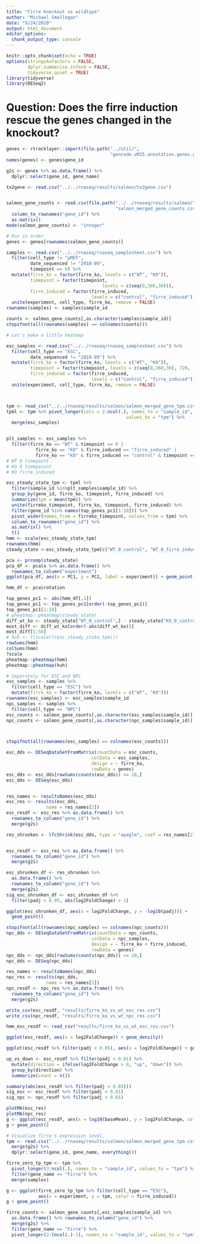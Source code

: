 ```yaml
---
title: "Firre knockout vs wildtype"
author: "Michael Smallegan"
date: "9/24/2020"
output: html_document
editor_options: 
  chunk_output_type: console
---
```


```r
knitr::opts_chunk$set(echo = TRUE)
options(stringsAsFactors = FALSE,
        dplyr.summarise.inform = FALSE,
        tidyverse.quiet = TRUE)
library(tidyverse)
library(DESeq2)
```

# Question: Does the firre induction rescue the genes changed in the knockout?

```r
genes <- rtracklayer::import(file.path("../util/",
                                       "gencode.vM25.annotation.genes.gtf"))
names(genes) <- genes$gene_id

g2s <- genes %>% as.data.frame() %>%
  dplyr::select(gene_id, gene_name)

tx2gene <- read.csv("../../rnaseq/results/salmon/tx2gene.csv")


salmon_gene_counts <- read.csv(file.path("../../rnaseq/results/salmon/",
                                         "salmon_merged_gene_counts.csv")) %>%
  column_to_rownames("gene_id") %>%
  as.matrix()
mode(salmon_gene_counts) <- "integer"

# Put in order
genes <- genes[rownames(salmon_gene_counts)]

samples <- read.csv("../../rnaseq/rnaseq_samplesheet.csv") %>%
  filter(cell_type != "pMEF",
         date_sequenced != "2018-09",
         timepoint == 0) %>%
  mutate(firre_ko = factor(firre_ko, levels = c("WT", "KO")),
         timepoint = factor(timepoint, 
                                    levels = c(seq(0,360,30))),
         firre_induced = factor(firre_induced, 
                                levels = c("control", "firre_induced"))) %>%
  unite(experiment, cell_type, firre_ko, remove = FALSE)
rownames(samples) <- samples$sample_id

counts <- salmon_gene_counts[,as.character(samples$sample_id)]
stopifnot(all(rownames(samples) == colnames(counts)))
```

```r
# Let's make a little heatmap

esc_samples <- read.csv("../../rnaseq/rnaseq_samplesheet.csv") %>%
  filter(cell_type == "ESC",
         date_sequenced != "2018-09") %>%
  mutate(firre_ko = factor(firre_ko, levels = c("WT", "KO")),
         timepoint = factor(timepoint, levels = c(seq(0,360,30), 720, 1440, 2880, 5760)),
         firre_induced = factor(firre_induced, 
                                levels = c("control", "firre_induced"))) %>%
  unite(experiment, cell_type, firre_ko, remove = FALSE)



tpm <- read_csv("../../rnaseq/results/salmon/salmon_merged_gene_tpm.csv")
tpml <- tpm %>% pivot_longer(cols = 2:ncol(.), names_to = "sample_id",
                                             values_to = "tpm") %>%
  merge(esc_samples)


plt_samples <- esc_samples %>%
  filter(firre_ko == "WT" & timepoint == 0 |
           firre_ko == "KO" & firre_induced == "firre_induced" |
           firre_ko == "KO" & firre_induced == "control" & timepoint == 0)
# WT 0 timepoint
# KO 0 timepoiunt
# KO firre_induced

esc_steady_state_tpm <- tpml %>% 
  filter(sample_id %in%plt_samples$sample_id) %>%
  group_by(gene_id, firre_ko, timepoint, firre_induced) %>%
  summarize(tpm = mean(tpm)) %>%
  unite(firreko_timepoint, firre_ko, timepoint, firre_induced) %>%
  filter(gene_id %in% names(top_genes_pc1[1:10])) %>%
  pivot_wider(names_from = firreko_timepoint, values_from = tpm) %>%
  column_to_rownames("gene_id") %>%
  as.matrix() %>%
  t()
hmm <- scale(esc_steady_state_tpm)
rownames(hmm)
steady_state <-esc_steady_state_tpm[c("WT_0_control", "WT_0_firre_induced", "KO_0_control", "KO_0_firre_induced"),]

pca <- prcomp(steady_state)
pca_df <- pca$x %>% as.data.frame() %>%
  rownames_to_column("experiment")
ggplot(pca_df, aes(x = PC1, y = PC2, label = experiment)) + geom_point() + geom_text()

hmm_df <- pca$rotation

top_genes_pc1 <- abs(hmm_df[,1])
top_genes_pc1 <- top_genes_pc1[order(-top_genes_pc1)]
top_genes_pc1[1:10]
# pheatmap::pheatmap(steady_state)
diff_wt_ko <- steady_state["WT_0_control",] - steady_state["KO_0_control",]
most_diff <- diff_wt_ko[order(-abs(diff_wt_ko))]
most_diff[1:50]
# huh <- t(scale(t(esc_steady_state_tpm)))
rowSums(hmm)
colSums(hmm)
?scale
pheatmap::pheatmap(hmm)
pheatmap::pheatmap(huh)

```


```r
# Separately for ESC and NPC
esc_samples <- samples %>% 
  filter(cell_type == "ESC") %>%
  mutate(firre_ko = factor(firre_ko, levels = c("WT", "KO")))
rownames(esc_samples) <- esc_samples$sample_id
npc_samples <- samples %>% 
  filter(cell_type == "NPC")
esc_counts <- salmon_gene_counts[,as.character(esc_samples$sample_id)]
npc_counts <- salmon_gene_counts[,as.character(npc_samples$sample_id)]



stopifnot(all(rownames(esc_samples) == colnames(esc_counts)))

esc_dds <- DESeqDataSetFromMatrix(countData = esc_counts, 
                                colData = esc_samples, 
                                design = ~ firre_ko,
                                rowData = genes)
esc_dds <- esc_dds[rowSums(counts(esc_dds)) >= 20,]
esc_dds <- DESeq(esc_dds)


res_names <- resultsNames(esc_dds)
esc_res <- results(esc_dds, 
               name = res_names[2])
esc_resdf <- esc_res %>% as.data.frame() %>%
  rownames_to_column("gene_id") %>% 
  merge(g2s)

res_shrunken <- lfcShrink(esc_dds, type = "apeglm", coef = res_names[2])


esc_resdf <- esc_res %>% as.data.frame() %>%
  rownames_to_column("gene_id") %>% 
  merge(g2s)

esc_shrunken_df <- res_shrunken %>%
  as.data.frame() %>%
  rownames_to_column("gene_id") %>% 
  merge(g2s)
sig_esc_shrunken_df <- esc_shrunken_df %>%
  filter(padj < 0.05, abs(log2FoldChange) > 1)

ggplot(esc_shrunken_df, aes(x = log2FoldChange, y = -log10(padj))) +
  geom_point()

stopifnot(all(rownames(npc_samples) == colnames(npc_counts)))
npc_dds <- DESeqDataSetFromMatrix(countData = npc_counts, 
                                colData = npc_samples, 
                                design = ~ firre_ko + firre_induced,
                                rowData = genes)
npc_dds <- npc_dds[rowSums(counts(npc_dds)) >= 20,]
npc_dds <- DESeq(npc_dds)

res_names <- resultsNames(npc_dds)
npc_res <- results(npc_dds, 
               name = res_names[2])
npc_resdf <- npc_res %>% as.data.frame() %>%
  rownames_to_column("gene_id") %>% 
  merge(g2s)

write_csv(esc_resdf, "results/firre_ko_vs_wt_esc_res.csv")
write_csv(npc_resdf, "results/firre_ko_vs_wt_npc_res.csv")
```


```r

hmm_esc_resdf <- read_csv("results/firre_ko_vs_wt_esc_res.csv")

ggplot(esc_resdf, aes(x = log2FoldChange)) + geom_density()

ggplot(esc_resdf %>% filter(padj < 0.05), aes(x = log2FoldChange)) + geom_density()

up_vs_down <- esc_resdf %>% filter(padj < 0.01) %>%
  mutate(direction = ifelse(log2FoldChange > 0, "up", "down")) %>%
  group_by(direction) %>%
  summarize(count = n())

summary(abs(esc_resdf %>% filter(padj < 0.05)))
sig_esc <- esc_resdf %>% filter(padj < 0.01)
sig_npc <- npc_resdf %>% filter(padj < 0.01)
```


```r
plotMA(esc_res)
plotMA(npc_res)
g <- ggplot(esc_resdf, aes(x = log10(baseMean), y = log2FoldChange, color = padj < 0.01))
g + geom_point()
```


```r
# Visualize firre's expression level.
tpm <- read.csv("../../rnaseq/results/salmon/salmon_merged_gene_tpm.csv") %>%
  merge(g2s) %>%
  dplyr::select(gene_id, gene_name, everything())

firre_zero_tp_tpm <- tpm %>% 
  pivot_longer(3:ncol(.), names_to = "sample_id", values_to = "tpm") %>%
  filter(gene_name == "Firre") %>%
  merge(samples) 

g <- ggplot(firre_zero_tp_tpm %>% filter(cell_type == "ESC"), 
            aes(x = experiment, y = tpm, color = firre_induced))
g + geom_point()  

firre_counts <- salmon_gene_counts[,esc_samples$sample_id] %>%
  as.data.frame() %>% rownames_to_column("gene_id") %>%
  merge(g2s) %>%
  filter(gene_name == "Firre") %>%
  pivot_longer(2:(ncol(.)-1), names_to = "sample_id", values_to = "tpm")
```

